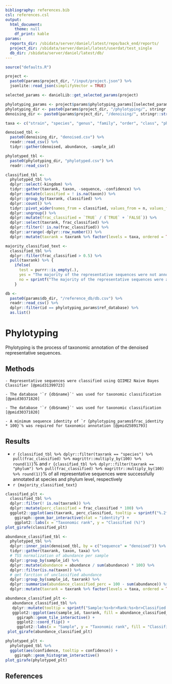 ```yaml
---
bibliography: references.bib
csl: references.csl
output:
  html_document:
    theme: null
    df_print: kable
params:
  reports_dir: /sbidata/server/daniel/latest/repo/back_end/reports/
  project_dir: /sbidata/server/daniel/latest/userdat/test_single
  db_dir: /sbidata/server/daniel/latest/db/
---
```


```r
source("defaults.R")

project <-
  paste0(params$project_dir, "/input/project.json") %>%
  jsonlite::read_json(simplifyVector = TRUE)

selected_params <- danielLib::get_selected_params(project)

phylotyping_params <- project$params$phylotyping_params[[selected_params$phylotyping]]
phylotyping_dir <- paste0(params$project_dir, "/phylotyping/", stringr::str_replace_all(selected_params$phylotyping, " ", "_"), "/")
denoising_dir <- paste0(params$project_dir, "/denoising/", stringr::str_replace_all(selected_params$denoising, " ", "_"), "/")

taxa <- c("strain", "species", "genus", "family", "order", "class", "phylum")

denoised_tbl <-
  paste0(denoising_dir, "denoised.csv") %>%
  readr::read_csv() %>%
  tidyr::gather(denoised, abundance, -sample_id)

phylotyped_tbl <-
  paste0(phylotyping_dir, "phylotyped.csv") %>%
  readr::read_csv()

classified_tbl <-
  phylotyped_tbl %>%
  dplyr::select(-kingdom) %>%
  tidyr::gather(taxrank, taxon, -sequence, -confidence) %>%
  dplyr::mutate(classified = ! is.na(taxon)) %>%
  dplyr::group_by(taxrank, classified) %>%
  dplyr::count() %>%
  tidyr::pivot_wider(names_from = classified, values_from = n, values_fill = list(n = 0)) %>%
  dplyr::ungroup() %>%
  dplyr::mutate(frac_classified = `TRUE` / (`TRUE` + `FALSE`)) %>%
  dplyr::select(taxrank, frac_classified) %>%
  dplyr::filter(! is.na(frac_classified)) %>%
  dplyr::arrange(-dplyr::row_number()) %>%
  dplyr::mutate(taxrank = taxrank %>% factor(levels = taxa, ordered = TRUE))

majority_classified_text <-
  classified_tbl %>%
  dplyr::filter(frac_classified > 0.5) %>%
  pull(taxrank) %>% {
    ifelse(
      test = purrr::is_empty(.),
      yes = "The majority of the representative sequences were not annotated up to the phylum rank",
      no = sprintf("The majority of the representative sequences were annotated at least up to %s rank", .))
    }

db <-
  paste0(params$db_dir, "/reference_db/db.csv") %>%
  readr::read_csv() %>%
  dplyr::filter(id == phylotyping_params$ref_database) %>%
  as.list()
```

# Phylotyping
Phylotyping is the process of taxonomic annotation of the denoised representative sequences.

## Methods
```rmd
- Representative sequences were classified using QIIME2 Naive Bayes Classifier [@pmid31399723]
```
```rmd
- The database '`r {db$name}`' was used for taxonomic classification [@pmid30371820]
```
```rmd
- The database '`r {db$name}`' was used for taxonomic classification [@pmid30371820]
```
```rmd
- A minimum sequence identity of `r {phylotyping_params$frac_identity * 100}`% was required for taxonomic annotation [@pmid25891793]
```

## Results
- `r {classified_tbl %>% dplyr::filter(taxrank == "species") %>% pull(frac_classified) %>% magrittr::multiply_by(100) %>% round(1)}`% and `r {classified_tbl %>% dplyr::filter(taxrank == "phylum") %>% pull(frac_classified) %>% magrittr::multiply_by(100) %>% round(1)}`% of all representative sequences were successfully annotated at species and phylum level, respectively
- `r {majority_classified_text}`

```r
classified_plt <-
  classified_tbl %>%
  dplyr::filter(! is.na(taxrank)) %>%
  dplyr::mutate(perc_classified = frac_classified * 100) %>%
  ggplot2::ggplot(aes(taxrank, perc_classified, tooltip = sprintf("%.2f", perc_classified))) +
    ggiraph::geom_bar_interactive(stat = "identity") +
    ggplot2::labs(x = "Taxonomic rank", y = "Classified (%)")
plot_girafe(classified_plt)
```


```r
abundance_classified_tbl <-
  phylotyped_tbl %>%
  dplyr::inner_join(denoised_tbl, by = c("sequence" = "denoised")) %>%
  tidyr::gather(taxrank, taxon, taxa) %>%
  # TSS normalization of abundance per sample
  dplyr::group_by(sample_id) %>%
  dplyr::mutate(abundance = abundance / sum(abundance) * 100) %>%
  dplyr::filter(is.na(taxon)) %>%
  # get farction of unclassified abundance
  dplyr::group_by(sample_id, taxrank) %>%
  dplyr::summarise(abundance_classified_perc = 100 - sum(abundance)) %>%
  dplyr::mutate(taxrank = taxrank %>% factor(levels = taxa, ordered = TRUE))

abundance_classified_plt <-
   abundance_classified_tbl %>%
   dplyr::mutate(tooltip = sprintf("Sample:%s<br>Rank:%s<br>Classified:%.2f%%", sample_id, taxrank, abundance_classified_perc)) %>%
   ggplot2::ggplot(aes(sample_id, taxrank, fill = abundance_classified_perc, tooltip = tooltip)) +
     ggiraph::geom_tile_interactive() +
     ggplot2::coord_flip() +
     ggplot2::labs(x = "Sample", y = "Taxonomic rank", fill = "Classified\ndenoised\nabundance (%)")
 plot_girafe(abundance_classified_plt)
```

```r
phylotyped_plt <-
  phylotyped_tbl %>%
  ggplot(aes(confidence, tooltip = confidence)) +
    ggiraph::geom_histogram_interactive()
plot_girafe(phylotyped_plt)
```

## References